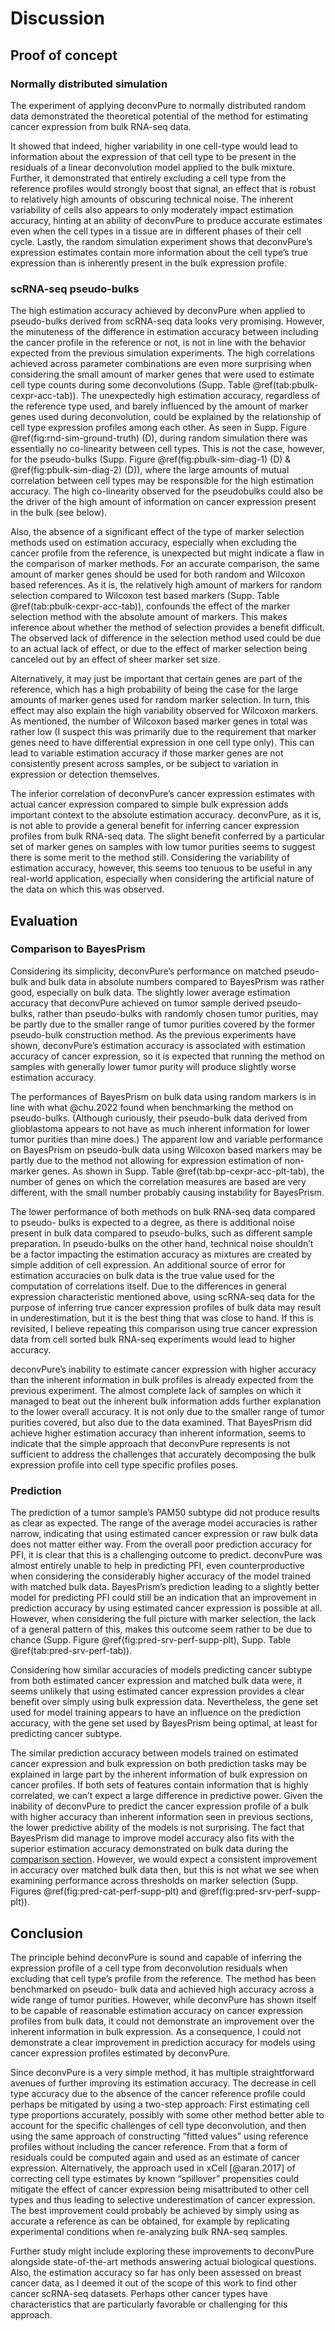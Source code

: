 # Discussion

## Proof of concept

### Normally distributed simulation

The experiment of applying deconvPure to normally distributed random data
demonstrated the theoretical potential of the method for estimating cancer
expression from bulk RNA-seq data.

It showed that indeed, higher variability in one cell-type would lead to
information about the expression of that cell type to be present in the
residuals of a linear deconvolution model applied to the bulk mixture. Further,
it demonstrated that entirely excluding a cell type from the reference profiles
would strongly boost that signal, an effect that is robust to relatively high
amounts of obscuring technical noise. The inherent variability of cells also
appears to only moderately impact estimation accuracy, hinting at an ability of
deconvPure to produce accurate estimates even when the cell types in a tissue
are in different phases of their cell cycle. Lastly, the random simulation
experiment shows that deconvPure's expression estimates contain more information
about the cell type's true expression than is inherently present in the bulk
expression profile.

### scRNA-seq pseudo-bulks

<!-- TODO Expand on why this leads to residuals correlating with cancer even
when including cancer profiles. -->

The high estimation accuracy achieved by deconvPure when applied to pseudo-bulks
derived from scRNA-seq data looks very promising. However, the minuteness of the
difference in estimation accuracy between including the cancer profile in the
reference or not, is not in line with the behavior expected from the previous
simulation experiments. The high correlations achieved across parameter
combinations are even more surprising when considering the small amount of
marker genes that were used to estimate cell type counts during some
deconvolutions (Supp. Table \@ref(tab:pbulk-cexpr-acc-tab)). The unexpectedly
high estimation accuracy, regardless of the reference type used, and barely
influenced by the amount of marker genes used during deconvolution, could be
explained by the relationship of cell type expression profiles among each other.
As seen in Supp. Figure \@ref(fig:rnd-sim-ground-truth) (D), during random
simulation there was essentially no co-linearity between cell types. This is not
the case, however, for the pseudo-bulks (Supp. Figure
\@ref(fig:pbulk-sim-diag-1) (D) & \@ref(fig:pbulk-sim-diag-2) (D)), where the
large amounts of mutual correlation between cell types may be responsible for
the high estimation accuracy. The high co-linearity observed for the pseudobulks
could also be the driver of the high amount of information on cancer expression
present in the bulk (see below).

Also, the absence of a significant effect of the type of marker selection
methods used on estimation accuracy, especially when excluding the cancer
profile from the reference, is unexpected but might indicate a flaw in the
comparison of marker methods. For an accurate comparison, the same amount of
marker genes should be used for both random and Wilcoxon based references. As it
is, the relatively high amount of markers for random selection compared to
Wilcoxon test based markers (Supp. Table \@ref(tab:pbulk-cexpr-acc-tab)),
confounds the effect of the marker selection method with the absolute amount of
markers. This makes inference about whether the method of selection provides a
benefit difficult. The observed lack of difference in the selection method used
could be due to an actual lack of effect, or due to the effect of marker
selection being canceled out by an effect of sheer marker set size.

<!-- If need be, we can put in the number of marker genes ESTIMATE
[@yoshihara.2013] uses for inferring tumor purity. Also, marker selection is
only indirectly important for cancer expression estimation, it primarily
influences cell type inference. On that note, there may be an issue as the
removal of the cancer reference profile effectively further reduces the number
of marker genes, as the markers for cancer by definition cease to be markers
for cancer. -->

Alternatively, it may just be important that certain genes are part of the
reference, which has a high probability of being the case for the large amounts
of marker genes used for random marker selection. In turn, this effect may also
explain the high variability observed for Wilcoxon markers. As mentioned, the
number of Wilcoxon based marker genes in total was rather low (I suspect this
was primarily due to the requirement that marker genes need to have differential
expression in one cell type only). This can lead to variable estimation accuracy
if those marker genes are not consistently present across samples, or be subject
to variation in expression or detection themselves.

The inferior correlation of deconvPure's cancer expression estimates with actual
cancer expression compared to simple bulk expression adds important context to
the absolute estimation accuracy. deconvPure, as it is, is not able to provide a
general benefit for inferring cancer expression profiles from bulk RNA-seq data.
The slight benefit conferred by a particular set of marker genes on samples with
low tumor purities seems to suggest there is some merit to the method still.
Considering the variability of estimation accuracy, however, this seems too
tenuous to be useful in any real-world application, especially when considering
the artificial nature of the data on which this was observed.


## Evaluation

### Comparison to BayesPrism

Considering its simplicity, deconvPure's performance on matched pseudo-bulk and
bulk data in absolute numbers compared to BayesPrism was rather good, especially
on bulk data. The slightly lower average estimation accuracy that deconvPure
achieved on tumor sample derived pseudo-bulks, rather than pseudo-bulks with
randomly chosen tumor purities, may be partly due to the smaller range of tumor
purities covered by the former pseudo-bulk construction method. As the previous
experiments have shown, deconvPure's estimation accuracy is associated with
estimation accuracy of cancer expression, so it is expected that running the
method on samples with generally lower tumor purity will produce slightly worse
estimation accuracy.

The performances of BayesPrism on bulk data using random markers is in line with
what @chu.2022 found when benchmarking the method on pseudo-bulks. (Although
curiously, their pseudo-bulk data derived from glioblastoma appears to not have
as much inherent information for lower tumor purities than mine does.) The
apparent low and variable performance on BayesPrism on pseudo-bulk data using
Wilcoxon based markers may be partly due to the method not allowing for
expression estimation of non-marker genes. As shown in Supp. Table
\@ref(tab:bp-cexpr-acc-plt-tab), the number of genes on which the correlation
measures are based are very different, with the small number probably causing
instability for BayesPrism.

The lower performance of both methods on bulk RNA-seq data compared to pseudo-
bulks is expected to a degree, as there is additional noise present in bulk data
compared to pseudo-bulks, such as different sample preparation. In pseudo-bulks
on the other hand, technical noise shouldn't be a factor impacting the
estimation accuracy as mixtures are created by simple addition of cell
expression. An additional source of error for estimation accuracies on bulk data
is the true value used for the computation of correlations itself. Due to the
differences in general expression characteristic mentioned above, using
scRNA-seq data for the purpose of inferring true cancer expression profiles of
bulk data may result in underestimation, but it is the best thing that was close
to hand. If this is revisited, I believe repeating this comparison using true
cancer expression data from cell sorted bulk RNA-seq experiments would lead to
higher accuracy.

deconvPure's inability to estimate cancer expression with higher accuracy than
the inherent information in bulk profiles is already expected from the previous
experiment. The almost complete lack of samples on which it managed to beat out
the inherent bulk information adds further explanation to the lower overall
accuracy. It is not only due to the smaller range of tumor purities covered, but
also due to the data examined. That BayesPrism did achieve higher estimation
accuracy than inherent information, seems to indicate that the simple
approach that deconvPure represents is not sufficient to address the
challenges that accurately decomposing the bulk expression profile into cell
type specific profiles poses.

### Prediction

The prediction of a tumor sample's PAM50 subtype did not produce results as
clear as expected. The range of the average model accuracies is rather narrow,
indicating that using estimated cancer expression or raw bulk data does not
matter either way. From the overall poor prediction accuracy for PFI, it is
clear that this is a challenging outcome to predict. deconvPure was almost
entirely unable to help in predicting PFI, even counterproductive when
considering the considerably higher accuracy of the model trained with matched
bulk data. BayesPrism's prediction leading to a slightly better model for
predicting PFI could still be an indication that an improvement in prediction
accuracy by using estimated cancer expression is possible at all. However, when
considering the full picture with marker selection, the lack of a general
pattern of this, makes this outcome seem rather to be due to chance (Supp.
Figure \@ref(fig:pred-srv-perf-supp-plt), Supp. Table
\@ref(tab:pred-srv-perf-tab)).

Considering how similar accuracies of models predicting cancer subtype from both
estimated cancer expression and matched bulk data were, it seems unlikely that
using estimated cancer expression provides a clear benefit over simply using
bulk expression data. Nevertheless, the gene set used for model training appears
to have an influence on the prediction accuracy, with the gene set used by
BayesPrism being optimal, at least for predicting cancer subtype.

The similar prediction accuracy between models trained on estimated cancer
expression and bulk expression on both prediction tasks may be explained in
large part by the inherent information of bulk expression on cancer profiles. If
both sets of features contain information that is highly correlated, we can't
expect a large difference in predictive power. Given the inability of deconvPure
to predict the cancer expression profile of a bulk with higher accuracy than
inherent information seen in previous sections, the lower predictive ability of
the models is not surprising. The fact that BayesPrism did manage to improve
model accuracy also fits with the superior estimation accuracy demonstrated on
bulk data during the [comparison section](#comparison-to-bayesprism). However,
we would expect a consistent improvement in accuracy over matched bulk data
then, but this is not what we see when examining performance across thresholds
on marker selection (Supp. Figures \@ref(fig:pred-cat-perf-supp-plt) and
\@ref(fig:pred-srv-perf-supp-plt)).

## Conclusion

<!-- If one has to choose BayesPrism works pretty well on these data when using
all data possible. Improvement on bulk data not that good actually. Seems really
good method is needed for actual improvements. -->

The principle behind deconvPure is sound and capable of inferring the expression
profile of a cell type from deconvolution residuals when excluding that cell
type's profile from the reference. The method has been benchmarked on pseudo-
bulk data and achieved high accuracy across a wide range of tumor purities.
However, while deconvPure has shown itself to be capable of reasonable
estimation accuracy on cancer expression profiles from bulk data, it could not
demonstrate an improvement over the inherent information in bulk expression. As
a consequence, I could not demonstrate a clear improvement in prediction
accuracy for models using cancer expression profiles estimated by deconvPure.

Since deconvPure is a very simple method, it has multiple straightforward
avenues of further improving its estimation accuracy. The decrease in cell type
accuracy due to the absence of the cancer reference profile could perhaps be
mitigated by using a two-step approach: First estimating cell type proportions
accurately, possibly with some other method better able to account for the
specific challenges of cell type deconvolution, and then using the same approach
of constructing "fitted values" using reference profiles without including the
cancer reference. From that a form of residuals could be computed again and used
as an estimate of cancer expression. Alternatively, the approach used in xCell
[@aran.2017] of correcting cell type estimates by known "spillover" propensities
could mitigate the effect of cancer expression being misattributed to other cell
types and thus leading to selective underestimation of cancer expression. The
best improvement could probably be achieved by simply using as accurate a
reference as can be obtained, for example by replicating experimental conditions
when re-analyzing bulk RNA-seq samples.

Further study might include exploring these improvements to deconvPure alongside
state-of-the-art methods answering actual biological questions. Also, the
estimation accuracy so far has only been assessed on breast cancer data, as I
deemed it out of the scope of this work to find other cancer scRNA-seq datasets.
Perhaps other cancer types have characteristics that are particularly favorable
or challenging for this approach.
